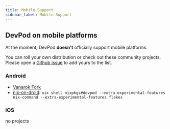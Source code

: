 ```yaml
---
title: Mobile Support
sidebar_label: Mobile Support
---
```


## DevPod on mobile platforms

At the moment, DevPod **doesn't** officially support mobile platforms.

You can roll your own distribution or check out these community projects. Please open a [Github issue](https://github.com/loft-sh/devpod/issues) to add yours to the list.

### Android
- [Vanarok Fork](https://github.com/vanarok/devpod/blob/84c6d3ec6bc1b4ebc4c618696e58ca6b5d25571f/.github/workflows/release.yaml#L168)
- [nix-on-droid](https://github.com/nix-community/nix-on-droid): `nix shell nixpkgs#devpod --extra-experimental-features nix-command --extra-experimental-features flakes`

### iOS
no projects
 
